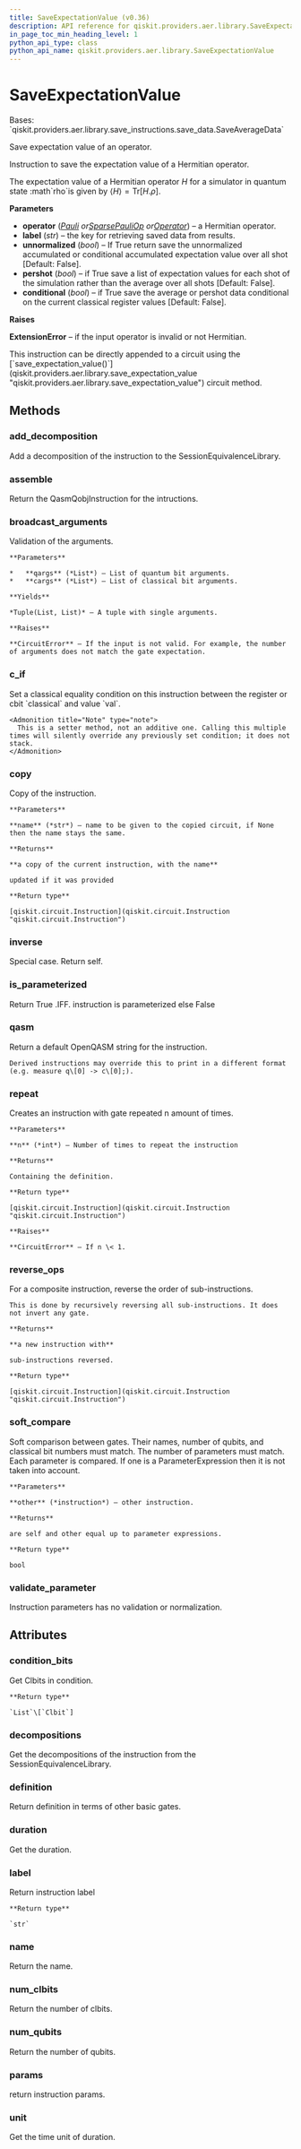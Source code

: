 ```yaml
---
title: SaveExpectationValue (v0.36)
description: API reference for qiskit.providers.aer.library.SaveExpectationValue in qiskit v0.36
in_page_toc_min_heading_level: 1
python_api_type: class
python_api_name: qiskit.providers.aer.library.SaveExpectationValue
---
```


# SaveExpectationValue

<Class id="qiskit.providers.aer.library.SaveExpectationValue" isDedicatedPage={true} github="https://github.com/qiskit/qiskit-aer/tree/stable/0.10/qiskit/providers/aer/library/save_instructions/save_expectation_value.py" signature="SaveExpectationValue(operator, label='expectation_value', unnormalized=False, pershot=False, conditional=False)" modifiers="class">
  Bases: `qiskit.providers.aer.library.save_instructions.save_data.SaveAverageData`

  Save expectation value of an operator.

  Instruction to save the expectation value of a Hermitian operator.

  The expectation value of a Hermitian operator $H$ for a simulator in quantum state :math\`rho\`is given by $\langle H\rangle = \mbox{Tr}[H.\rho]$.

  **Parameters**

  *   **operator** ([*Pauli*](qiskit.quantum_info.Pauli "qiskit.quantum_info.Pauli")  *or*[*SparsePauliOp*](qiskit.quantum_info.SparsePauliOp "qiskit.quantum_info.SparsePauliOp")  *or*[*Operator*](qiskit.quantum_info.Operator "qiskit.quantum_info.Operator")) – a Hermitian operator.
  *   **label** (*str*) – the key for retrieving saved data from results.
  *   **unnormalized** (*bool*) – If True return save the unnormalized accumulated or conditional accumulated expectation value over all shot \[Default: False].
  *   **pershot** (*bool*) – if True save a list of expectation values for each shot of the simulation rather than the average over all shots \[Default: False].
  *   **conditional** (*bool*) – if True save the average or pershot data conditional on the current classical register values \[Default: False].

  **Raises**

  **ExtensionError** – if the input operator is invalid or not Hermitian.

  <Admonition title="Note" type="note">
    This instruction can be directly appended to a circuit using the [`save_expectation_value()`](qiskit.providers.aer.library.save_expectation_value "qiskit.providers.aer.library.save_expectation_value") circuit method.
  </Admonition>

  ## Methods

  <span id="qiskit-providers-aer-library-saveexpectationvalue-add-decomposition" />

  ### add\_decomposition

  <Function id="qiskit.providers.aer.library.SaveExpectationValue.add_decomposition" signature="SaveExpectationValue.add_decomposition(decomposition)">
    Add a decomposition of the instruction to the SessionEquivalenceLibrary.
  </Function>

  <span id="qiskit-providers-aer-library-saveexpectationvalue-assemble" />

  ### assemble

  <Function id="qiskit.providers.aer.library.SaveExpectationValue.assemble" signature="SaveExpectationValue.assemble()">
    Return the QasmQobjInstruction for the intructions.
  </Function>

  <span id="qiskit-providers-aer-library-saveexpectationvalue-broadcast-arguments" />

  ### broadcast\_arguments

  <Function id="qiskit.providers.aer.library.SaveExpectationValue.broadcast_arguments" signature="SaveExpectationValue.broadcast_arguments(qargs, cargs)">
    Validation of the arguments.

    **Parameters**

    *   **qargs** (*List*) – List of quantum bit arguments.
    *   **cargs** (*List*) – List of classical bit arguments.

    **Yields**

    *Tuple(List, List)* – A tuple with single arguments.

    **Raises**

    **CircuitError** – If the input is not valid. For example, the number of arguments does not match the gate expectation.
  </Function>

  <span id="qiskit-providers-aer-library-saveexpectationvalue-c-if" />

  ### c\_if

  <Function id="qiskit.providers.aer.library.SaveExpectationValue.c_if" signature="SaveExpectationValue.c_if(classical, val)">
    Set a classical equality condition on this instruction between the register or cbit `classical` and value `val`.

    <Admonition title="Note" type="note">
      This is a setter method, not an additive one. Calling this multiple times will silently override any previously set condition; it does not stack.
    </Admonition>
  </Function>

  <span id="qiskit-providers-aer-library-saveexpectationvalue-copy" />

  ### copy

  <Function id="qiskit.providers.aer.library.SaveExpectationValue.copy" signature="SaveExpectationValue.copy(name=None)">
    Copy of the instruction.

    **Parameters**

    **name** (*str*) – name to be given to the copied circuit, if None then the name stays the same.

    **Returns**

    **a copy of the current instruction, with the name**

    updated if it was provided

    **Return type**

    [qiskit.circuit.Instruction](qiskit.circuit.Instruction "qiskit.circuit.Instruction")
  </Function>

  <span id="qiskit-providers-aer-library-saveexpectationvalue-inverse" />

  ### inverse

  <Function id="qiskit.providers.aer.library.SaveExpectationValue.inverse" signature="SaveExpectationValue.inverse()">
    Special case. Return self.
  </Function>

  <span id="qiskit-providers-aer-library-saveexpectationvalue-is-parameterized" />

  ### is\_parameterized

  <Function id="qiskit.providers.aer.library.SaveExpectationValue.is_parameterized" signature="SaveExpectationValue.is_parameterized()">
    Return True .IFF. instruction is parameterized else False
  </Function>

  <span id="qiskit-providers-aer-library-saveexpectationvalue-qasm" />

  ### qasm

  <Function id="qiskit.providers.aer.library.SaveExpectationValue.qasm" signature="SaveExpectationValue.qasm()">
    Return a default OpenQASM string for the instruction.

    Derived instructions may override this to print in a different format (e.g. measure q\[0] -> c\[0];).
  </Function>

  <span id="qiskit-providers-aer-library-saveexpectationvalue-repeat" />

  ### repeat

  <Function id="qiskit.providers.aer.library.SaveExpectationValue.repeat" signature="SaveExpectationValue.repeat(n)">
    Creates an instruction with gate repeated n amount of times.

    **Parameters**

    **n** (*int*) – Number of times to repeat the instruction

    **Returns**

    Containing the definition.

    **Return type**

    [qiskit.circuit.Instruction](qiskit.circuit.Instruction "qiskit.circuit.Instruction")

    **Raises**

    **CircuitError** – If n \< 1.
  </Function>

  <span id="qiskit-providers-aer-library-saveexpectationvalue-reverse-ops" />

  ### reverse\_ops

  <Function id="qiskit.providers.aer.library.SaveExpectationValue.reverse_ops" signature="SaveExpectationValue.reverse_ops()">
    For a composite instruction, reverse the order of sub-instructions.

    This is done by recursively reversing all sub-instructions. It does not invert any gate.

    **Returns**

    **a new instruction with**

    sub-instructions reversed.

    **Return type**

    [qiskit.circuit.Instruction](qiskit.circuit.Instruction "qiskit.circuit.Instruction")
  </Function>

  <span id="qiskit-providers-aer-library-saveexpectationvalue-soft-compare" />

  ### soft\_compare

  <Function id="qiskit.providers.aer.library.SaveExpectationValue.soft_compare" signature="SaveExpectationValue.soft_compare(other)">
    Soft comparison between gates. Their names, number of qubits, and classical bit numbers must match. The number of parameters must match. Each parameter is compared. If one is a ParameterExpression then it is not taken into account.

    **Parameters**

    **other** (*instruction*) – other instruction.

    **Returns**

    are self and other equal up to parameter expressions.

    **Return type**

    bool
  </Function>

  <span id="qiskit-providers-aer-library-saveexpectationvalue-validate-parameter" />

  ### validate\_parameter

  <Function id="qiskit.providers.aer.library.SaveExpectationValue.validate_parameter" signature="SaveExpectationValue.validate_parameter(parameter)">
    Instruction parameters has no validation or normalization.
  </Function>

  ## Attributes

  ### condition\_bits

  <Attribute id="qiskit.providers.aer.library.SaveExpectationValue.condition_bits">
    Get Clbits in condition.

    **Return type**

    `List`\[`Clbit`]
  </Attribute>

  ### decompositions

  <Attribute id="qiskit.providers.aer.library.SaveExpectationValue.decompositions">
    Get the decompositions of the instruction from the SessionEquivalenceLibrary.
  </Attribute>

  ### definition

  <Attribute id="qiskit.providers.aer.library.SaveExpectationValue.definition">
    Return definition in terms of other basic gates.
  </Attribute>

  ### duration

  <Attribute id="qiskit.providers.aer.library.SaveExpectationValue.duration">
    Get the duration.
  </Attribute>

  ### label

  <Attribute id="qiskit.providers.aer.library.SaveExpectationValue.label">
    Return instruction label

    **Return type**

    `str`
  </Attribute>

  ### name

  <Attribute id="qiskit.providers.aer.library.SaveExpectationValue.name">
    Return the name.
  </Attribute>

  ### num\_clbits

  <Attribute id="qiskit.providers.aer.library.SaveExpectationValue.num_clbits">
    Return the number of clbits.
  </Attribute>

  ### num\_qubits

  <Attribute id="qiskit.providers.aer.library.SaveExpectationValue.num_qubits">
    Return the number of qubits.
  </Attribute>

  ### params

  <Attribute id="qiskit.providers.aer.library.SaveExpectationValue.params">
    return instruction params.
  </Attribute>

  ### unit

  <Attribute id="qiskit.providers.aer.library.SaveExpectationValue.unit">
    Get the time unit of duration.
  </Attribute>
</Class>

